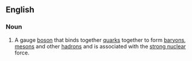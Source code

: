 ==English==
===Noun===
#A gauge [[boson]] that binds together [[quark]]s together to form [[baryon]]s, [[meson]]s and other [[hadron]]s and is associated with the [[strong nuclear]] force.